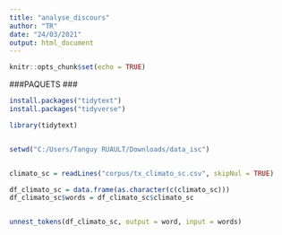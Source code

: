 ---
title: "analyse_discours"
author: "TR"
date: "24/03/2021"
output: html_document
---

```{r setup, include=FALSE}
knitr::opts_chunk$set(echo = TRUE)
```



###PAQUETS ###
```{r}
install.packages("tidytext")
install.packages("tidyverse")
```


```{r}
library(tidytext)


setwd("C:/Users/Tanguy RUAULT/Downloads/data_isc")


climato_sc = readLines("corpus/tx_climato_sc.csv", skipNul = TRUE)

df_climato_sc = data.frame(as.character(c(climato_sc)))
df_climato_sc$words = df_climato_sc$climato_sc



````


```{r}
unnest_tokens(df_climato_sc, output = word, input = words)
```

